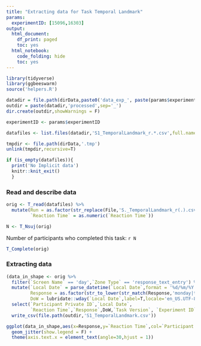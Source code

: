 ```yaml
---
title: "Extracting data for Task Temporal Landmark"
params:
  experimentID: [15096,16303]
output:
  html_document:
    df_print: paged
    toc: yes
  html_notebook:
    code_folding: hide
    toc: yes
---
```



```r
library(tidyverse)
library(ggbeeswarm)
source('helpers.R')
```

```r

datadir = file.path(dirData,paste0('data_exp_', paste(params$experimentID,collapse='-'), '_', ExperimentName[1]))
outdir = paste(datadir,'processed',sep='_')
dir.create(outdir,showWarnings = F)

experimentID <- params$experimentID

datafiles <- list.files(datadir,'S1_TemporalLandmark_r.*.csv',full.names = T)

tmpdir <- file.path(dirData,'.tmp')
unlink(tmpdir,recursive=T)

if (is_empty(datafiles)){
  print('No Implicit data')
  knitr::knit_exit()
  }

```

### Read and describe data

```r

orig <- T_read(datafiles) %>%
  mutate(Run = as.factor(str_replace(File,'S._TemporalLandmark_r(.).csv','\\1')),
         `Reaction Time` = as.numeric(`Reaction Time`))

N <- T_Nsuj(orig)


```

Number of participants who completed this task:
`r N`

```r

T_Complete(orig)

```

### Extracting data

```r

(data_in_shape <- orig %>%
  filter(`Screen Name` == 'day',`Zone Type` == 'response_text_entry') %>%
  mutate(`Local Date` = parse_datetime(`Local Date`,format = '%d/%m/%Y %H:%M:%S'),
         Response = as.factor(str_to_lower(str_match(Response,'monday|tuesday|wednesday|thursday|friday|saturday|sunday'))),
         DoW = lubridate::wday(`Local Date`,label=T,locale='en_US.UTF-8') )%>%
  select(`Participant Private ID`,`Local Date`,
         `Reaction Time`,`Response`,DoW,`Task Version`, `Experiment ID`)) %>%
  write_csv(file.path(outdir,'S1_TemporalLandmark.csv'))
```


```r
ggplot(data_in_shape,aes(x=Response,y=`Reaction Time`,col=`Participant Private ID`)) +
  geom_jitter(show.legend = F) +
  theme(axis.text.x = element_text(angle=30,hjust = 1))
```



